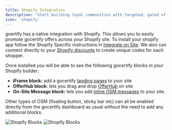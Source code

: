 ```yaml
---
title: Shopify Integration
description: 'Start building loyal communities with targeted, gated offers.'
icon: 'shopify'
---
```


goertify has a native integration with Shopify. This allows you to easily promote gocertify offers across your Shopify site. To install your shopify
app follow the Shopify Specific instructions in [Integrate on Site](/section/gettingStarted/integrateOnSite#shopify). We also can connect directly to your [Shopify discounts](/section/buildRewardFlows/discounts#integrating-with-shopify) to create unique codes for each shopper.

Once installed you will be able to see the following gocertify blocks in your Shopify builder:
- **iFrame block:** add a gocertify [landing pages](/section/gettingStarted/landingPages) to your site
- **OfferHub block:** lets you drag and drop [OfferHub](/section/promoteOffers/OfferHub) on site
- **On-Site Message block:** lets you add [inline OSM messages](/section/promoteOffers/on-site-placements) to your site.

Other types of OSM (floating button, sticky bar etc) can all be enabled directly from the gocertify dashboard as usual without the need to add any additional blocks.

<Frame caption = "gocertify blocks can be added directly to your site using the Shopify builder">
<img
    className="block dark:hidden"
    src="/images/shopify/shopify-blocks.png"
    alt="Shopify Blocks"
    />
    <img
    className="hidden dark:block"
    src="/images/shopify/shopify-blocks.png"
    alt="Shopify Blocks"
/>
</Frame>
